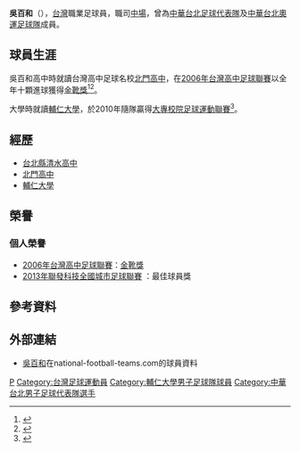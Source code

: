 {{noteta|G1=足球}}{{Football player infobox
| playername= 吳百和
| image = [[File:Wupaiho0922.jpg|245px]]
| fullname = 吳百和 (Wu Pai-ho)
| nickname = ''五百''
| height = 
| dateofbirth = {{birth date and age|1987|11|29}}
| cityofbirth = 
| countryofbirth = [[中華民國|中華民國]] ([[台灣|台灣]])
| position = [[中場|中場]]
| currentclub  = [[中華台北奧運足球隊|中華台北奧運足球隊]]
| clubnumber = 16
| youthyears = 2003-2004<br/>2004-2006<br/>2006
| youthclubs = [[台北縣清水高中|台北縣清水高中]]<br/>[[北門高中|北門高中]]<br/>[[輔仁大學|輔仁大學]]
| years = 
| clubs = 
| caps(goals) = 
| pcupdate = [[April_15|April 15]][[2007|2007]]
| nationalyears = 2006-present<br/>2007
| nationalteam = [[中華台北足球代表隊|中華台北足球代表隊]]<br/>[[中華台北奧運足球隊|中華台北奧運足球隊]]
| nationalcaps(goals) = 2 (0)<br/> 0 (0)

}}
'''吳百和'''（{{bd|1987年|11月29日|||W吳}}），[[台灣|台灣]]職業足球員，職司[[中場|中場]]，曾為[[中華台北足球代表隊|中華台北足球代表隊]]及[[中華台北奧運足球隊|中華台北奧運足球隊]]成員。
==球員生涯==
吳百和高中時就讀台灣高中足球名校[[北門高中|北門高中]]，在[[2006年台灣高中足球聯賽|2006年台灣高中足球聯賽]]以全年十顆進球獲得[[金靴獎|金靴獎]]<ref>{{cite news|title=中華 2球踢和 邦交國|url=https://tw.appledaily.com/sports/20061019/3OFCXQSBRDX5OZFJACAEFHJ56A/|publisher=蘋果日報|author=戚海倫|date=2006-10-19|accessdate=2020-09-07|archive-date=2020-09-07|archive-url=https://web.archive.org/web/20200907085719/https://tw.appledaily.com/sports/20061019/3OFCXQSBRDX5OZFJACAEFHJ56A/|dead-url=no}}</ref><ref>{{Cite news|language=zh-hans|url=|title=adidas高中足球聯賽 北門高中 穿金靴|publisher=民生報|pages=B4版|author=|date=2006-05-26|accessdate=2020-10-24}}</ref>。

大學時就讀[[輔仁大學|輔仁大學]]，於2010年隨隊贏得[[大專校院99學年度足球運動聯賽|大專校院足球運動聯賽]]<ref>{{cite news|title=輔大踢走台體 大專足球搶冠|url=https://www.chinatimes.com/newspapers/20130305001202-260107?chdtv|publisher=中國時報|author=李弘斌|date=2013-03-05|accessdate=2020-09-07|archive-date=2020-09-07|archive-url=https://web.archive.org/web/20200907085853/https://www.chinatimes.com/newspapers/20130305001202-260107?chdtv|dead-url=no}}</ref>。

==經歷==
*[[台北縣清水高中|台北縣清水高中]]
*[[北門高中|北門高中]]
*[[輔仁大學|輔仁大學]]
==榮譽==
===個人榮譽===
*[[2006年台灣高中足球聯賽|2006年台灣高中足球聯賽]]：[[金靴獎|金靴獎]]
*[[2013年聯發科技全國城市足球聯賽|2013年聯發科技全國城市足球聯賽]] ：最佳球員獎
==參考資料==
{{reflist}}
==外部連結==
* [http://www.national-football-teams.com/v2/player.php?id=24634 吳百和]在national-football-teams.com的球員資料

{{2011年聯發科技全國城市足球聯賽 北市大同隊}}
{{2012年亞足聯挑戰盃中華台北男子足球代表隊}}
{{2014年世界盃亞洲區外圍賽中華台北男子足球代表隊}}
{{2013年東亞盃中華台北男子足球代表隊}}

[[Category:吳姓|P]]
[[Category:台灣足球運動員|Category:台灣足球運動員]]
[[Category:輔仁大學男子足球隊球員|Category:輔仁大學男子足球隊球員]]
[[Category:中華台北男子足球代表隊選手|Category:中華台北男子足球代表隊選手]]
